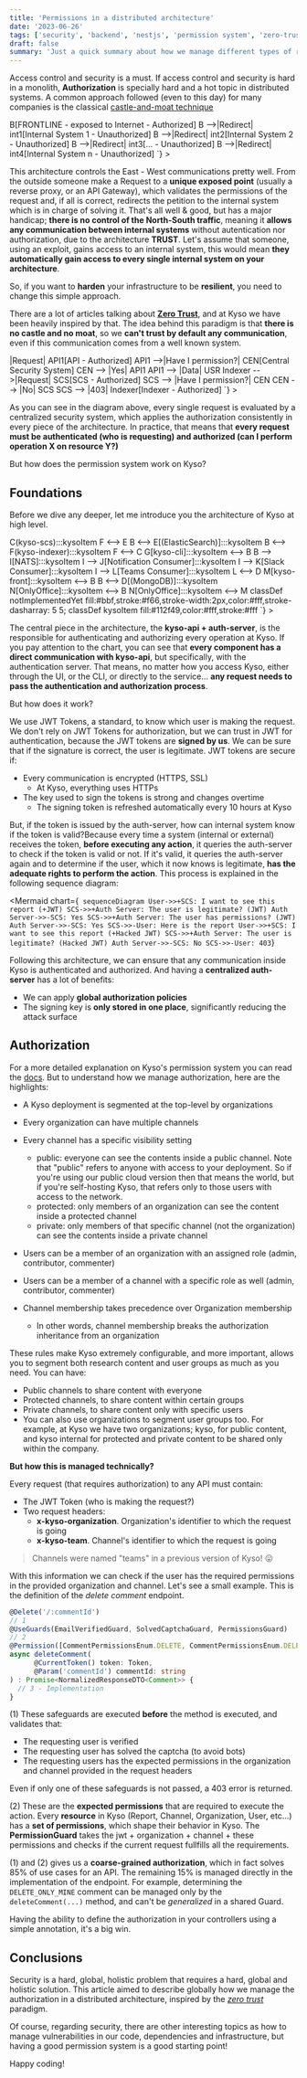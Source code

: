 ```yaml
---
title: 'Permissions in a distributed architecture'
date: '2023-06-26'
tags: ['security', 'backend', 'nestjs', 'permission system', 'zero-trust']
draft: false
summary: 'Just a quick summary about how we manage different types of renderers at Kyso'
---
```


Access control and security is a must. If access control and security is hard in a monolith,
**Authorization** is specially hard and a hot topic in distributed systems. A common approach followed (even to this day) for many
companies is the classical [castle-and-moat technique](https://www.cloudflare.com/en-gb/learning/access-management/castle-and-moat-network-security/)

<div className="">
  <Mermaid
    chart={`
graph LR
    A[Request] --> B[FRONTLINE - exposed to Internet - Authorized]
    B -->|Redirect| int1[Internal System 1 - Unauthorized]
    B -->|Redirect| int2[Internal System 2 - Unauthorized]
    B -->|Redirect| int3[... - Unauthorized]
    B -->|Redirect| int4[Internal System n - Unauthorized]
`}
  ></Mermaid>
</div>

This architecture controls the East - West communications pretty well. From the outside someone make a Request to a
**unique exposed point** (usually a reverse proxy, or an API Gateway), which validates the permissions of the request and, if all
is correct, redirects the petition to the internal system which is in charge of solving it. That's all well & good, but has a
major handicap; **there is no control of the North-South traffic**, meaning it **allows any communication between internal systems**
without autentication nor authorization, due to the architecture **TRUST**. Let's assume that someone, using an exploit, gains access to
an internal system, this would mean **they automatically gain access to every single internal system on your architecture**.

So, if you want to **harden** your infrastructure to be **resilient**, you need to change this simple approach.

There are a lot of articles talking about **[Zero Trust](https://www.crowdstrike.com/cybersecurity-101/zero-trust-security/)**, and at
Kyso we have been heavily inspired by that. The idea behind this paradigm is that **there is no castle and no moat**,
so we **can't trust by default any communication**, even if this communication comes from a well known system.

<div className="">
  <Mermaid
    chart={`
graph RL
    USR[User] -->|Request| API1[API - Authorized]
    API1 -->|Have I permission?| CEN[Central Security System] 
    CEN --> |Yes| API1
    API1 --> |Data| USR
    Indexer -->|Request| SCS[SCS - Authorized]
    SCS --> |Have I permission?| CEN 
    CEN --> |No| SCS
    SCS --> |403| Indexer[Indexer - Authorized]
`}
  ></Mermaid>
</div>

As you can see in the diagram above, every single request is evaluated by a centralized security system, which applies the authorization
consistently in every piece of the architecture. In practice, that means that
**every request must be authenticated (<strong>who is requesting</strong>) and authorized (<strong>can I perform operation X on resource Y?</strong>)**

But how does the permission system work on Kyso?

## Foundations

Before we dive any deeper, let me introduce you the architecture of Kyso at high level.

<div className="">
  <Mermaid
    chart={`
flowchart LR
    B(kyso-api + auth-server):::kysoItem <--> C(kyso-scs):::kysoItem
    F <--> E
    B <--> E[(ElasticSearch)]:::kysoItem
    B <--> F(kyso-indexer):::kysoItem
    F <--> C
    G[kyso-cli]:::kysoItem <--> B
    B --> I[NATS]:::kysoItem
    I --> J[Notification Consumer]:::kysoItem
    I --> K[Slack Consumer]:::kysoItem
    I --> L[Teams Consumer]:::kysoItem
    L <--> D
    M[kyso-front]:::kysoItem <--> B
    B <--> D[(MongoDB)]:::kysoItem
    N[OnlyOffice]:::kysoItem <--> B
    N[OnlyOffice]:::kysoItem <--> M
    classDef notImplementedYet fill:#bbf,stroke:#f66,stroke-width:2px,color:#fff,stroke-dasharray: 5 5;
    classDef kysoItem fill:#112f49,color:#fff,stroke:#fff
`}
  ></Mermaid>
</div>

The central piece in the architecture, the **kyso-api + auth-server**, is the responsible for authenticating and authorizing every
operation at Kyso. If you pay attention to the chart, you can see that **every component has a direct communication with kyso-api**,
but specifically, with the authentication server. That means, no matter how you access Kyso, either through the UI, or the CLI,
or directly to the service... **any request needs to pass the authentication and authorization process**.

But how does it work?

We use JWT Tokens, a standard, to know which user is making the request. We don't rely on JWT Tokens for authorization,
but we can trust in JWT for authentication, because the JWT tokens are **signed by us**. We can be sure that if the signature is correct,
the user is legitimate. JWT tokens are secure if:

- Every communication is encrypted (HTTPS, SSL)
  - At Kyso, everything uses HTTPs
- The key used to sign the tokens is strong and changes overtime
  - The signing token is refreshed automatically every 10 hours at Kyso

But, if the token is issued by the auth-server, how can internal system know if the token is valid?Because every time a system
(internal or external) receives the token, **before executing any action**, it queries the auth-server to check if the token is valid
or not. If it's valid, it queries the auth-server again and to determine if the user, which it now knows is legitimate,
**has the adequate rights to perform the action**. This process is explained in the following sequence diagram:

<Mermaid
  chart={`
sequenceDiagram
    User->>+SCS: I want to see this report (+JWT)
    SCS->>+Auth Server: The user is legitimate? (JWT)
    Auth Server->>-SCS: Yes
    SCS->>+Auth Server: The user has permissions? (JWT)
    Auth Server->>-SCS: Yes
    SCS->>-User: Here is the report
    User->>+SCS: I want to see this report (+Hacked JWT)
    SCS->>+Auth Server: The user is legitimate? (Hacked JWT)
    Auth Server->>-SCS: No
    SCS->>-User: 403`}
></Mermaid>

Following this architecture, we can ensure that any communication inside Kyso is authenticated and authorized.
And having a **centralized auth-server** has a lot of benefits:

- We can apply **global authorization policies**
- The signing key is **only stored in one place**, significantly reducing the attack surface

## Authorization

For a more detailed explanation on Kyso's permission system you can read the [docs](https://docs.kyso.io/settings-and-administration/permissions-system). But to understand how we manage authorization, here are the highlights:

- A Kyso deployment is segmented at the top-level by organizations
- Every organization can have multiple channels
- Every channel has a specific visibility setting

  - public: everyone can see the contents inside a public channel. Note that "public" refers to anyone with access to your deployment. So if you're using our public cloud version then that means the world, but if you're self-hosting Kyso, that refers only to those users with access to the network.
  - protected: only members of an organization can see the content inside a protected channel
  - private: only members of that specific channel (not the organization) can see the contents inside a private channel

- Users can be a member of an organization with an assigned role (admin, contributor, commenter)
- Users can be a member of a channel with a specific role as well (admin, contributor, commenter)
- Channel membership takes precedence over Organization membership
  - In other words, channel membership breaks the authorization inheritance from an organization

These rules make Kyso extremely configurable, and more important, allows you to segment both research content and user groups as much as you need. You can have:

- Public channels to share content with everyone
- Protected channels, to share content within certain groups
- Private channels, to share content only with specific users
- You can also use organizations to segment user groups too. For example, at Kyso we have two organizations; kyso, for public content, and kyso internal for protected and private content to be shared only within the company.

**But how this is managed technically?**

Every request (that requires authorization) to any API must contain:

- The JWT Token (who is making the request?)
- Two request headers:
  - **x-kyso-organization**. Organization's identifier to which the request is going
  - **x-kyso-team**. Channel's identifier to which the request is going

> Channels were named "teams" in a previous version of Kyso! 😛

With this information we can check if the user has the required permissions in the provided organization and channel. Let's see a small example. This is the definition of the _delete comment_ endpoint.

```typescript
@Delete('/:commentId')
// 1
@UseGuards(EmailVerifiedGuard, SolvedCaptchaGuard, PermissionsGuard)
// 2
@Permission([CommentPermissionsEnum.DELETE, CommentPermissionsEnum.DELETE_ONLY_MINE])
async deleteComment(
      @CurrentToken() token: Token,
      @Param('commentId') commentId: string
) : Promise<NormalizedResponseDTO<Comment>> {
  // 3 - Implementation
}
```

(1) These safeguards are executed **before** the method is executed, and validates that:

- The requesting user is verified
- The requesting user has solved the captcha (to avoid bots)
- The requesting users has the expected permissions in the organization and channel provided in the request headers

Even if only one of these safeguards is not passed, a 403 error is returned.

(2) These are the **expected permissions** that are required to execute the action. Every **resource** in Kyso (Report, Channel, Organization, User, etc...) has a **set of permissions**, which shape their behavior in Kyso. The **PermissionGuard** takes the jwt + organization + channel + these permissions and checks if the current request fullfills all the requirements.

(1) and (2) gives us a **coarse-grained authorization**, which in fact solves 85% of use cases for an API. The remaining 15% is managed directly in the implementation of the endpoint. For example, determining the `DELETE_ONLY_MINE` comment can be managed only by the `deleteComment(...)` method, and can't be _generalized_ in a shared Guard.

Having the ability to define the authorization in your controllers using a simple annotation, it's a big win.

## Conclusions

Security is a hard, global, holistic problem that requires a hard, global and holistic solution. This article aimed to describe
globally how we manage the authorization in a distributed architecture, inspired by
the _[zero trust](https://www.crowdstrike.com/cybersecurity-101/zero-trust-security/)_ paradigm.

Of course, regarding security, there are other interesting topics as how to manage vulnerabilities in our code, dependencies and infrastructure, but having
a good permission system is a good starting point!

Happy coding!
